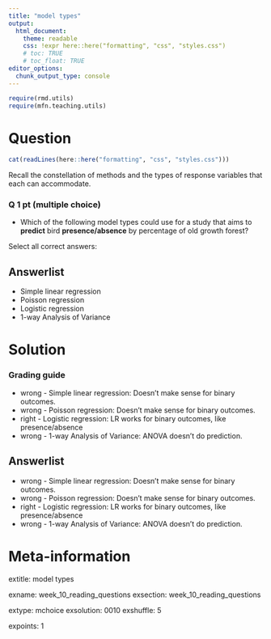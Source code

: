 ```yaml
---
title: "model types"
output:  
  html_document:
    theme: readable
    css: !expr here::here("formatting", "css", "styles.css")
    # toc: TRUE
    # toc_float: TRUE
editor_options:
  chunk_output_type: console
---
```



```r
require(rmd.utils)
require(mfn.teaching.utils)

```

Question
========

```r
cat(readLines(here::here("formatting", "css", "styles.css")))
```

<div class="instructions">

Recall the constellation of methods and the types of response variables that each can accommodate.

</div>

<div class="questions">

### Q 1 pt (multiple choice)

- Which of the following model types could use for a study that aims to **predict** bird **presence/absence** by percentage of old growth forest?

Select all correct answers:

Answerlist
----------
* Simple linear regression
* Poisson regression
* Logistic regression
* 1-way Analysis of Variance

</div>


Solution
========

### Grading guide

* wrong - Simple linear regression: Doesn't make sense for binary outcomes.
* wrong - Poisson regression: Doesn't make sense for binary outcomes.
* right - Logistic regression: LR works for binary outcomes, like presence/absence
* wrong - 1-way Analysis of Variance: ANOVA doesn't do prediction.




Answerlist
----------
* wrong - Simple linear regression: Doesn't make sense for binary outcomes.
* wrong - Poisson regression: Doesn't make sense for binary outcomes.
* right - Logistic regression: LR works for binary outcomes, like presence/absence
* wrong - 1-way Analysis of Variance: ANOVA doesn't do prediction.



Meta-information
================

extitle: model types

exname: week_10_reading_questions
exsection: week_10_reading_questions

extype: mchoice
exsolution: 0010
exshuffle: 5

expoints: 1
